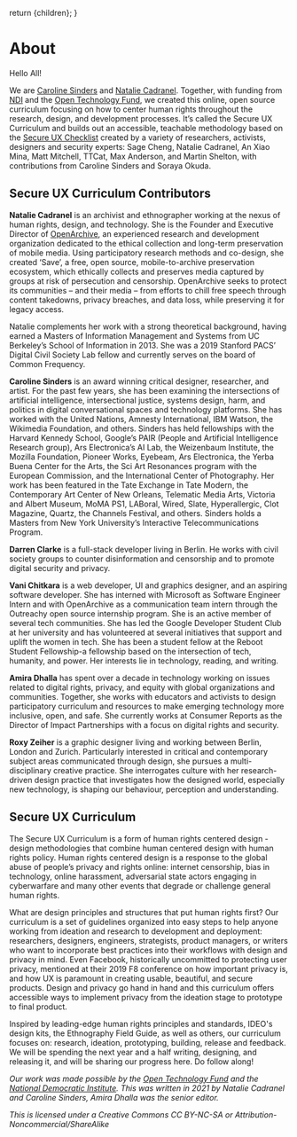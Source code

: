
  return <MDXProvider components={uac().components()}>{children}</MDXProvider>;
}

[comment]: # "↓↓↓ Editable ↓↓↓"

# About

Hello All!

We are [Caroline Sinders](https://carolinesinders.com/) and [Natalie Cadranel](https://pacscenter.stanford.edu/person/natalie-cadranel/). Together, with funding from [NDI](https://www.ndi.org/) and the [Open Technology Fund](https://www.opentech.fund/), we created this online, open source curriculum focusing on how to center human rights throughout the research, design, and development processes. It’s called the Secure UX Curriculum and builds out an accessible, teachable methodology based on the [Secure UX Checklist](https://humanrightscentered.design/s/Secure-UX-Checklist.pdf) created by a variety of researchers, activists, designers and security experts: Sage Cheng, Natalie Cadranel, An Xiao Mina, Matt Mitchell, TTCat, Max Anderson, and Martin Shelton, with contributions from Caroline Sinders and Soraya Okuda. 

## Secure UX Curriculum Contributors

**Natalie Cadranel** is an archivist and ethnographer working at the nexus of human rights, design, and technology. She is the Founder and Executive Director of [OpenArchive](https://open-archive.org/), an experienced research and development organization dedicated to the ethical collection and long-term preservation of mobile media. Using participatory research methods and co-design, she created ‘Save’, a free, open source, mobile-to-archive preservation ecosystem, which ethically collects and preserves media captured by groups at risk of persecution and censorship. OpenArchive seeks to protect its communities  – and their media – from efforts to chill free speech through content takedowns, privacy breaches, and data loss, while preserving it for legacy access.

Natalie complements her work with a strong theoretical background, having earned a Masters of Information Management and Systems from UC Berkeley’s School of Information in 2013. She was a 2019 Stanford PACS’ Digital Civil Society Lab fellow and currently serves on the board of Common Frequency.

**Caroline Sinders** is an award winning critical designer, researcher, and artist. For the past few years, she has been examining the intersections of artificial intelligence, intersectional justice, systems design, harm, and politics in digital conversational spaces and technology platforms. She has worked with the United Nations, Amnesty International, IBM Watson, the Wikimedia Foundation, and others. Sinders has held fellowships with the Harvard Kennedy School, Google’s PAIR (People and Artificial Intelligence Research group), Ars Electronica’s AI Lab, the Weizenbaum Institute, the Mozilla Foundation, Pioneer Works, Eyebeam, Ars Electronica, the Yerba Buena Center for the Arts, the Sci Art Resonances program with the European Commission, and the International Center of Photography. Her work has been featured in the Tate Exchange in Tate Modern, the Contemporary Art Center of New Orleans, Telematic Media Arts, Victoria and Albert Museum, MoMA PS1, LABoral, Wired, Slate, Hyperallergic, Clot Magazine, Quartz, the Channels Festival, and others. Sinders holds a Masters from New York University’s Interactive Telecommunications Program.

**Darren Clarke** is a full-stack developer living in Berlin. He works with civil society groups to counter disinformation and censorship and to promote digital security and privacy.

**Vani Chitkara** is a web developer, UI and graphics designer, and an aspiring software developer. She has interned with Microsoft as Software Engineer Intern and with OpenArchive as a communication team intern through the Outreachy open source internship program. She is an active member of several tech communities. She has led the Google Developer Student Club at her university and has volunteered at several initiatives that support and uplift the women in tech. She has been a student fellow at the Reboot Student Fellowship-a fellowship based on the intersection of tech, humanity, and power. Her interests lie in technology, reading, and writing.

**Amira Dhalla** has spent over a decade in technology working on issues related to digital rights, privacy, and equity with global organizations and communities. Together, she works with educators and activists to design participatory curriculum and resources to make emerging technology more inclusive, open, and safe. She currently works at Consumer Reports as the Director of Impact Partnerships with a focus on digital rights and security.

**Roxy Zeiher** is a graphic designer living and working between Berlin, London and Zurich. Particularly interested in critical and contemporary subject areas communicated through design, she pursues a multi-disciplinary creative practice. She interrogates culture with her research-driven design practice that investigates how the designed world, especially new technology, is shaping our behaviour, perception and understanding.

## Secure UX Curriculum

The Secure UX Curriculum is a form of human rights centered design - design methodologies that combine human centered design with human rights policy. Human rights centered design is a response to the global abuse of people’s privacy and rights online: internet censorship, bias in technology, online harassment, adversarial state actors engaging in cyberwarfare and many other events that degrade or challenge general human rights. 

What are design principles and structures that put human rights first? Our curriculum is a set of guidelines organized into easy steps to help anyone working from ideation and research to development and deployment: researchers, designers, engineers, strategists, product managers, or writers who want to incorporate best practices into their workflows with design and privacy in mind. Even Facebook, historically uncommitted to protecting user privacy, mentioned at their 2019 F8 conference on how important privacy is, and how UX is paramount in creating usable, beautiful, and secure products. Design and privacy go hand in hand and this curriculum offers accessible ways to implement privacy from the ideation stage to prototype to final product. 

Inspired by leading-edge human rights principles and standards, IDEO's design kits, the Ethnography Field Guide, as well as others, our curriculum focuses on: research, ideation, prototyping, building, release and feedback. We will be spending the next year and a half writing, designing, and releasing it, and will be sharing our progress here. Do follow along!

*Our work was made possible by the [Open Technology Fund](https://www.opentech.fund/) and the [National Democratic Institute](https://www.ndi.org/). This was written in 2021 by Natalie Cadranel and Caroline Sinders, Amira Dhalla was the senior editor.*

*This is licensed under a Creative Commons CC BY-NC-SA or Attribution-Noncommercial/ShareAlike*
